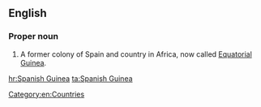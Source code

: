 ==English==
{{wikipedia}}
===Proper noun===
{{en-proper noun|head=[[Spanish]] [[Guinea]]}}

# A former colony of Spain and country in Africa, now called [[Equatorial Guinea]].

[[Category:en:Countries]]

[[hr:Spanish Guinea]]
[[ta:Spanish Guinea]]